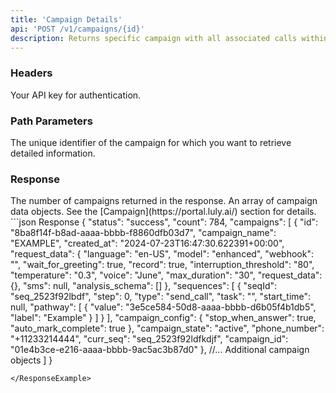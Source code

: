```yaml
---
title: 'Campaign Details'
api: 'POST /v1/campaigns/{id}'
description: Returns specific campaign with all associated calls within campaign.
---
```


### Headers

<ParamField header="authorization" type="string" required={true}>
  Your API key for authentication.
</ParamField>

### Path Parameters

<ParamField path="id" type="string" required={true}>
  The unique identifier of the campaign for which you want to retrieve detailed information.
</ParamField>


### Response

<ResponseField name="count" type="integer">
    The number of campaigns returned in the response.
</ResponseField>
<ResponseField name="campaigns" type="array">
    An array of campaign data objects. See the [Campaign](https://portal.luly.ai/) section for details.
</ResponseField>

<ResponseExample>
```json Response
  {
    "status": "success",
    "count": 784,
    "campaigns": [
      {
        "id": "8ba8f14f-b8ad-aaaa-bbbb-f8860dfb03d7",
        "campaign_name": "EXAMPLE",
        "created_at": "2024-07-23T16:47:30.622391+00:00",
        "request_data": {
          "language": "en-US",
          "model": "enhanced",
          "webhook": "",
          "wait_for_greeting": true,
          "record": true,
          "interruption_threshold": "80",
          "temperature": "0.3",
          "voice": "June",
          "max_duration": "30",
          "request_data": {},
          "sms": null,
          "analysis_schema": []
        },
        "sequences": [
          {
            "seqId": "seq_2523f92lbdf",
            "step": 0,
            "type": "send_call",
            "task": "",
            "start_time": null,
            "pathway": [
              {
                "value": "3e5ce584-50d8-aaaa-bbbb-d6b05f4b1db5",
                "label": "Example"
              }
            ]
          }
        ],
        "campaign_config": {
          "stop_when_answer": true,
          "auto_mark_complete": true
        },
        "campaign_state": "active",
        "phone_number": "+11233214444",
        "curr_seq": "seq_2523f92ldfkdjf",
        "campaign_id": "01e4b3ce-e216-aaaa-bbbb-9ac5ac3b87d0"
      },
      //... Additional campaign objects
    ]
  }

```
</ResponseExample>
